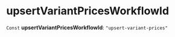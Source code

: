 
# upsertVariantPricesWorkflowId

 `Const` **upsertVariantPricesWorkflowId**: `"upsert-variant-prices"`
